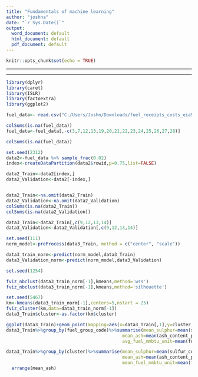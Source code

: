 ---
title: "Fundamentals of machine learning"
author: "joshna"
date: "`r Sys.Date()`"
output:
  word_document: default
  html_document: default
  pdf_document: default
---

```{r setup, include=FALSE}
knitr::opts_chunk$set(echo = TRUE)
```

---

---
```{r packages}
library(dplyr)
library(caret)
library(ISLR)
library(factoextra)
library(ggplot2)
```



```{r}
fuel_data<- read.csv("C:/Users/Joshn/Downloads/fuel_receipts_costs_eia923.csv",na.strings="")

colSums(is.na(fuel_data))
fuel_data<-fuel_data[,-c(3,7,12,13,19,20,21,22,23,24,25,26,27,28)]

colSums(is.na(fuel_data))

```


```{r clean}
set.seed(2312)
data2<-fuel_data %>% sample_frac(0.02)
index<-createDataPartition(data2$rowid,p=0.75,list=FALSE)

data2_Train<-data2[index,]
data2_Validation<-data2[-index,]


data2_Train<-na.omit(data2_Train)
data2_Validation<-na.omit(data2_Validation)
colSums(is.na(data2_Train))
colSums(is.na(data2_Validation))

data3_Train<-data2_Train[,c(9,12,13,14)]
data3_Validation<-data2_Validation[,c(9,12,13,14)]

set.seed(111)
norm_model<-preProcess(data3_Train, method = c("center", "scale"))

data3_train_norm<-predict(norm_model,data3_Train)
data3_Validation_norm<-predict(norm_model,data3_Validation)

```

```{r kmeans}
set.seed(1254)

fviz_nbclust(data3_train_norm[-1],kmeans,method='wss')
fviz_nbclust(data3_train_norm[-1],kmeans,method='silhouette')
```


```{r k}
set.seed(5467)
km<-kmeans(data3_train_norm[-1],centers=5,nstart = 25)
fviz_cluster(km,data=data3_train_norm[-1])
data3_Train$cluster<-as.factor(km$cluster)

ggplot(data3_Train)+geom_point(mapping=aes(x=data3_Train[,1],y=cluster,colour=cluster),position='jitter')+labs(title='K Means')
data3_Train%>%group_by(fuel_group_code)%>%summarise(mean_sulphur=mean(sulfur_content_pct),
                                            mean_ash=mean(ash_content_pct),
                                            avg_fuel_mmbtu_unit=mean(fuel_mmbtu_per_unit))%>%arrange(mean_sulphur)

data3_Train%>%group_by(cluster)%>%summarise(mean_sulphur=mean(sulfur_content_pct),
                                            mean_ash=mean(ash_content_pct),
                                            mean_fuel_mmbtu_unit=mean(fuel_mmbtu_per_unit))%>%
  arrange(mean_ash)
```

